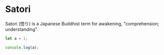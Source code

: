 # Satori

Satori (悟り) is a Japanese Buddhist term for awakening, "comprehension; understanding".

```js filename="demo.js" {3} copy
let a = 1;

console.log(a);
```